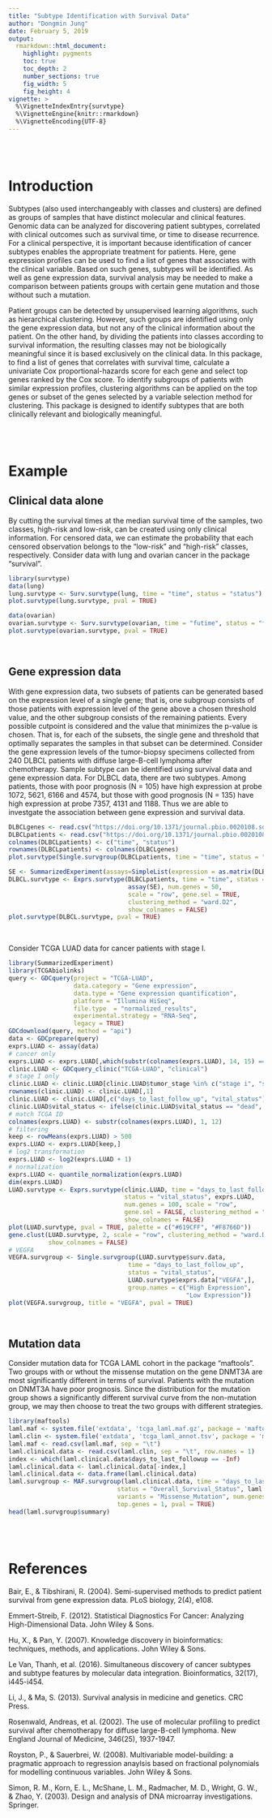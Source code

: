 ```yaml
---
title: "Subtype Identification with Survival Data"
author: "Dongmin Jung"
date: February 5, 2019
output:
  rmarkdown::html_document:
    highlight: pygments
    toc: true
    toc_depth: 2
    number_sections: true
    fig_width: 5
    fig_height: 4
vignette: >
  %\VignetteIndexEntry{survtype}
  %\VignetteEngine{knitr::rmarkdown}
  %\VignetteEncoding{UTF-8}
---
```





<br><br>

# Introduction

Subtypes (also used interchangeably with classes and clusters) are defined as groups of samples that have distinct molecular and clinical features. Genomic data can be analyzed for discovering patient subtypes, correlated with clinical outcomes such as survival time, or time to disease recurrence. For a clinical perspective, it is important because identification of cancer subtypes enables the appropriate treatment for patients. Here, gene expression profiles can be used to find a list of genes that associates with the clinical variable. Based on such genes, subtypes will be identified. As well as gene expression data, survival analysis may be needed to make a comparison between patients groups with certain gene mutation and those without such a mutation.

Patient groups can be detected by unsupervised learning algorithms, such as hierarchical clustering. However, such groups are identified using only the gene expression data, but not any of the clinical information about the patient. On the other hand, by dividing the patients into classes according to survival information, the resulting classes may not be biologically meaningful since it is based exclusively on the clinical data. In this package, to find a list of genes that correlates with survival time, calculate a univariate Cox proportional-hazards score for each gene and select top genes ranked by the Cox score. To identify subgroups of patients with similar expression profiles, clustering algorithms can be applied on the top genes or subset of the genes selected by a variable selection method for clustering. This package is designed to identify subtypes that are both clinically relevant and biologically meaningful.










<br><br>

# Example

## Clinical data alone

By cutting the survival times at the median survival time of the samples, two classes, high-risk and low-risk, can be created using only clinical information. For censored data, we can estimate the probability that each censored observation belongs to the "low-risk" and "high-risk" classes, respectively. Consider data with lung and ovarian cancer in the package "survival".

```r
library(survtype)
data(lung)
lung.survtype <- Surv.survtype(lung, time = "time", status = "status")
plot.survtype(lung.survtype, pval = TRUE)
```

```r
data(ovarian)
ovarian.survtype <- Surv.survtype(ovarian, time = "futime", status = "fustat")
plot.survtype(ovarian.survtype, pval = TRUE)
```


<br>


## Gene expression data

With gene expression data, two subsets of patients can be generated based on the expression level of a single gene; that is, one subgroup consists of those patients with expression level of the gene above a chosen threshold value, and the other subgroup consists of the remaining patients. Every possible cutpoint is considered and the value that minimizes the p-value is chosen. That is, for each of the subsets, the single gene and threshold that optimally separates the samples in that subset can be determined. Consider the gene expression levels of the tumor-biopsy specimens collected from 240 DLBCL patients with diffuse large-B-cell lymphoma after chemotherapy. Sample subtype can be identified using survival data and gene expression data. For DLBCL data, there are two subtypes. Among patients, those with poor prognosis (N = 105) have high expression at probe 1072, 5621, 6166 and 4574, but those with good prognosis (N = 135) have high expression at probe 7357, 4131 and 1188. Thus we are able to investgate the association between gene expression and survival data.

```r
DLBCLgenes <- read.csv("https://doi.org/10.1371/journal.pbio.0020108.sd012", header = FALSE)
DLBCLpatients <- read.csv("https://doi.org/10.1371/journal.pbio.0020108.sd013", header = FALSE)
colnames(DLBCLpatients) <- c("time", "status")
rownames(DLBCLpatients) <- colnames(DLBCLgenes)
plot.survtype(Single.survgroup(DLBCLpatients, time = "time", status = "status", DLBCLgenes[1,]), pval = TRUE)

SE <- SummarizedExperiment(assays=SimpleList(expression = as.matrix(DLBCLgenes)))
DLBCL.survtype <- Exprs.survtype(DLBCLpatients, time = "time", status = "status",
                                 assay(SE), num.genes = 50,
                                 scale = "row", gene.sel = TRUE,
                                 clustering_method = "ward.D2",
                                 show_colnames = FALSE)
plot.survtype(DLBCL.survtype, pval = TRUE)
```


<br>


Consider TCGA LUAD data for cancer patients with stage I.

```r
library(SummarizedExperiment)
library(TCGAbiolinks)
query <- GDCquery(project = "TCGA-LUAD",
                  data.category = "Gene expression",
                  data.type = "Gene expression quantification",
                  platform = "Illumina HiSeq", 
                  file.type  = "normalized_results",
                  experimental.strategy = "RNA-Seq",
                  legacy = TRUE)
GDCdownload(query, method = "api")
data <- GDCprepare(query)
exprs.LUAD <- assay(data)
# cancer only
exprs.LUAD <- exprs.LUAD[,which(substr(colnames(exprs.LUAD), 14, 15) == "01")]
clinic.LUAD <- GDCquery_clinic("TCGA-LUAD", "clinical")
# stage I only
clinic.LUAD <- clinic.LUAD[clinic.LUAD$tumor_stage %in% c("stage i", "stage ia", "stage ib"),]
rownames(clinic.LUAD) <- clinic.LUAD[,1]
clinic.LUAD <- clinic.LUAD[,c("days_to_last_follow_up", "vital_status")]
clinic.LUAD$vital_status <- ifelse(clinic.LUAD$vital_status == "dead", 1, 0)
# match TCGA ID
colnames(exprs.LUAD) <- substr(colnames(exprs.LUAD), 1, 12)
# filtering
keep <- rowMeans(exprs.LUAD) > 500
exprs.LUAD <- exprs.LUAD[keep,]
# log2 transformation
exprs.LUAD <- log2(exprs.LUAD + 1)
# normalization
exprs.LUAD <- quantile_normalization(exprs.LUAD)
dim(exprs.LUAD)
LUAD.survtype <- Exprs.survtype(clinic.LUAD, time = "days_to_last_follow_up",
                                status = "vital_status", exprs.LUAD,
                                num.genes = 100, scale = "row",
                                gene.sel = FALSE, clustering_method = "ward.D2",
                                show_colnames = FALSE)
plot(LUAD.survtype, pval = TRUE, palette = c("#619CFF", "#F8766D"))
gene.clust(LUAD.survtype, 2, scale = "row", clustering_method = "ward.D2",
           show_colnames = FALSE)
# VEGFA
VEGFA.survgroup <- Single.survgroup(LUAD.survtype$surv.data,
                                 time = "days_to_last_follow_up",
                                 status = "vital_status", 
                                 LUAD.survtype$exprs.data["VEGFA",],
                                 group.names = c("High Expression",
                                                 "Low Expression"))
plot(VEGFA.survgroup, title = "VEGFA", pval = TRUE)
```






<br>

## Mutation data

Consider mutation data for TCGA LAML cohort in the package "maftools". Two groups with or wthout the missense mutation on the gene DNMT3A are most significantly different in terms of survival. Patients with the mutation on DNMT3A have poor prognosis. Since the distribution for the mutation group shows a significantly different survival curve from the non-mutation group, we may then choose to treat the two groups with different strategies.

```r
library(maftools)
laml.maf <- system.file('extdata', 'tcga_laml.maf.gz', package = 'maftools', mustWork = TRUE)
laml.clin <- system.file('extdata', 'tcga_laml_annot.tsv', package = 'maftools', mustWork = TRUE)
laml.maf <- read.csv(laml.maf, sep = "\t")
laml.clinical.data <- read.csv(laml.clin, sep = "\t", row.names = 1)
index <- which(laml.clinical.data$days_to_last_followup == -Inf)
laml.clinical.data <- laml.clinical.data[-index,]
laml.clinical.data <- data.frame(laml.clinical.data)
laml.survgroup <- MAF.survgroup(laml.clinical.data, time = "days_to_last_followup",
                              status = "Overall_Survival_Status", laml.maf,
                              variants = "Missense_Mutation", num.genes = 10,
                              top.genes = 1, pval = TRUE)
head(laml.survgroup$summary)
```








<br><br>

# References

Bair, E., & Tibshirani, R. (2004). Semi-supervised methods to predict patient survival from gene expression data. PLoS biology, 2(4), e108.


Emmert-Streib, F. (2012). Statistical Diagnostics For Cancer: Analyzing High-Dimensional Data. John Wiley & Sons.


Hu, X., & Pan, Y. (2007). Knowledge discovery in bioinformatics: techniques, methods, and applications. John Wiley & Sons.


Le Van, Thanh, et al. (2016). Simultaneous discovery of cancer subtypes and subtype features by molecular data integration. Bioinformatics, 32(17), i445-i454.


Li, J., & Ma, S. (2013). Survival analysis in medicine and genetics. CRC Press.


Rosenwald, Andreas, et al. (2002). The use of molecular profiling to predict survival after chemotherapy for diffuse large-B-cell lymphoma. New England Journal of Medicine, 346(25), 1937-1947.


Royston, P., & Sauerbrei, W. (2008). Multivariable model-building: a pragmatic approach to regression anaylsis based on fractional polynomials for modelling continuous variables. John Wiley & Sons.


Simon, R. M., Korn, E. L., McShane, L. M., Radmacher, M. D., Wright, G. W., & Zhao, Y. (2003). Design and analysis of DNA microarray investigations. Springer.


<br>




